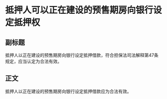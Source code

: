 # 抵押人可以正在建设的预售期房向银行设定抵押权
## 副标题
抵押人以正在建设的预售期房向银行设定抵押借款，符合担保法司法解释第47条规定，应当认定为合法有效。
## 正文
抵押人以正在建设的预售期房向银行设定抵押借款应为合法有效。